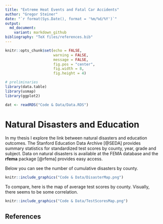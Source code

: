 ```yaml
---
title: "Extreme Heat Events and Fatal Car Accidents"
author: "Gregor Steiner"
date: "`r format(Sys.Date(), format = '%m/%d/%Y')`"
output:
  md_document:
    variant: markdown_github
bibliography: "TeX files/references.bib" 
---
```


```r
knitr::opts_chunk$set(echo = FALSE,
                      warning = FALSE,
                      message = FALSE,
                      fig.pos = "center",
                      fig.width = 8,
                      fig.height = 4)
```




```r
# preliminaries
library(data.table)
library(usmap)
library(ggplot2)

dat <- readRDS("Code & Data/Data.RDS")

```


# Natural Disasters and Education

In my thesis I explore the link between natural disasters and education outcomes. The Stanford Education Data Archive [@SEDA] provides summary statistics for standardized test scores by county, year, grade and subject. Data on natural disasters is available at the FEMA database and the **rfema** package [@rfema] provides easy access.

Below you can see the number of cumulative disasters by county.

```r
knitr::include_graphics("Code & Data/DisasterMap.png")

```

To compare, here is the map of average test scores by county. Visually, there seems to be some correlation.

```r
knitr::include_graphics("Code & Data/TestScoresMap.png")
```






## References


